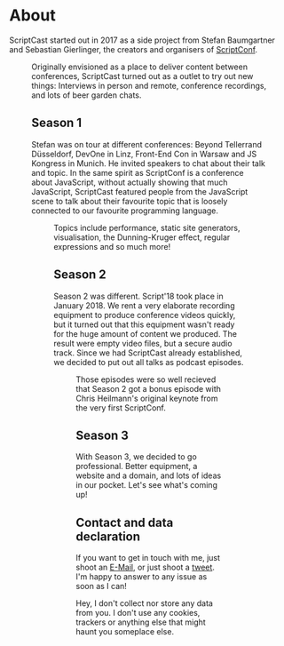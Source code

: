 
# About

ScriptCast started out in 2017 as a side project from Stefan Baumgartner and Sebastian Gierlinger, the
creators and organisers of [ScriptConf](https://scriptconf.org). 


<Figure url={'/static/assets/header-1024.jpg'}
  alt={'Me never shutting up'}
  title={'ScriptConf 2017 brought the idea of doing more. Podcasts are one result'} />

Originally envisioned as a place to deliver content between conferences, ScriptCast turned out as a outlet 
to try out new things: Interviews in person and remote, conference recordings, and lots of beer garden chats.

## Season 1

Stefan was on tour at different conferences: Beyond Tellerrand Düsseldorf, DevOne in Linz, Front-End Con in Warsaw and
JS Kongress in Munich. He invited speakers to chat about their talk and topic. In the same spirit as ScriptConf is a 
conference about JavaScript, without actually showing that much JavaScript, ScriptCast featured people from the
JavaScript scene to talk about their favourite topic that is loosely connected to our favourite programming language.

<Figure url={'/static/assets/content/harry-and-me.jpg'}
  alt={'Harry and Me'}
  title={'The very first ScriptCast with Harry Roberts and myself. A fun day in Vienna!'} />

Topics include performance, static site generators, visualisation, the Dunning-Kruger effect, regular expressions and
so much more!

## Season 2

Season 2 was different. Script'18 took place in January 2018. We rent a very elaborate recording equipment to produce
conference videos quickly, but it turned out that this equipment wasn't ready for the huge amount of content we produced. 
The result were empty video files, but a secure audio track. Since we had ScriptCast already established, we decided to 
put out all talks as podcast episodes. 

<Figure url={'/static/assets/content/script18.jpg'}
  alt={'The Script18 line-up'}
  title={'The 2018 edition of ScriptConf featured a ton of great speakers. You can listen to them in season 2'} />

Those episodes were so well recieved that Season 2 got a bonus episode with Chris Heilmann's original keynote from the
very first ScriptConf.

## Season 3

With Season 3, we decided to go professional. Better equipment, a website and a domain, and lots of ideas in our pocket.
Let's see what's coming up!

## Contact and data declaration

If you want to get in touch with me, just shoot an [E-Mail](mailto:stefan@scriptconf.org), or just shoot a 
[tweet](https://twitter.com/ddprrt). I'm happy to answer to any issue as soon as I can!

Hey, I don't collect nor store any data from you. I don't use any cookies, trackers or anything else 
that might haunt you someplace else.
